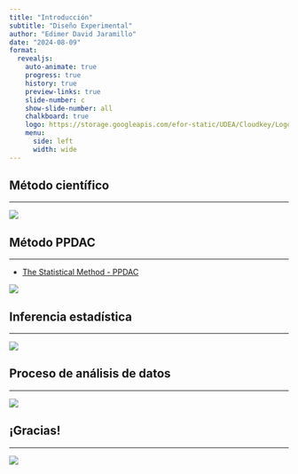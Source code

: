 ```yaml
---
title: "Introducción"
subtitle: "Diseño Experimental"
author: "Edimer David Jaramillo"
date: "2024-08-09"
format:
  revealjs:
    auto-animate: true
    progress: true
    history: true
    preview-links: true
    slide-number: c
    show-slide-number: all
    chalkboard: true
    logo: https://storage.googleapis.com/efor-static/UDEA/Cloudkey/Logohorizontal.png
    menu:
      side: left
      width: wide
---
```


## Método científico
<html><div style='float:left'></div><hr color='#EB811B' size=1px></html> 

![](images/scientific-method.png){fig-align="center"}

## Método PPDAC
<html><div style='float:left'></div><hr color='#EB811B' size=1px></html> 

- [The Statistical Method - PPDAC](https://www.statsref.com/HTML/statistics__statistical_analys.html)

![](images/ppdac.ppm){fig-align="center"}

## Inferencia estadística
<html><div style='float:left'></div><hr color='#EB811B' size=1px></html>

![](images/inferencia.png){fig-align="center"}

## Proceso de análisis de datos
<html><div style='float:left'></div><hr color='#EB811B' size=1px></html> 

![](images/data-science-workflow2.png){fig-align="center"}

## ¡Gracias!
<html><div style='float:left'></div><hr color='#EB811B' size=1px></html> 

![](images/gracias.gif){fig-align="center"}